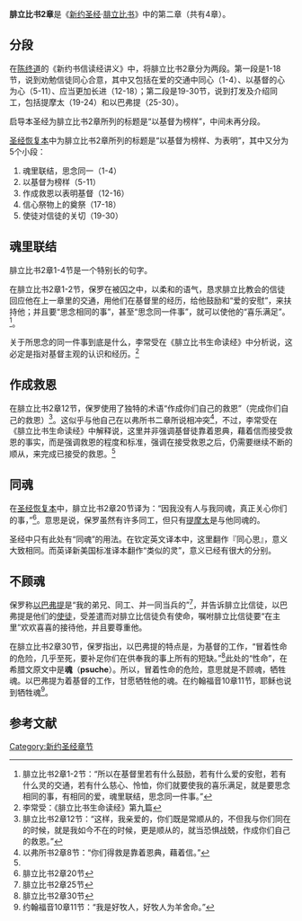 '''腓立比书2章'''是《[[新约圣经|新约圣经]]·[[腓立比书|腓立比书]]》中的第二章（共有4章）。

== 分段 ==
在[[陈终道|陈终道]]的《新约书信读经讲义》中，将腓立比书2章分为两段。第一段是1-18节，说到劝勉信徒同心合意，其中又包括在爱的交通中同心（1-4）、以基督的心为心（5-11）、应当更加长进（12-18）；第二段是19-30节，说到打发及介绍同工，包括提摩太（19-24）和以巴弗提（25-30）。

启导本圣经为腓立比书2章所列的标题是“以基督为榜样”，中间未再分段。

[[圣经恢复本|圣经恢复本]]中为腓立比书2章所列的标题是“以基督为榜样、为表明”，其中又分为5个小段：
#魂里联结，思念同一（1-4） 
#以基督为榜样（5-11） 
#作成救恩以表明基督（12-16） 
#信心祭物上的奠祭（17-18） 
#使徒对信徒的关切（19-30） 

== 魂里联结 ==
腓立比书2章1-4节是一个特别长的句字。

在腓立比书2章1-2节，保罗在被囚之中，以柔和的语气，恳求腓立比教会的信徒回应他在上一章里的交通，用他们在基督里的经历，给他鼓励和“爱的安慰”，来扶持他；并且要“思念相同的事”，甚至“思念同一件事”，就可以使他的“喜乐满足”。<ref>腓立比书2章1-2节：“所以在基督里若有什么鼓励，若有什么爱的安慰，若有什么灵的交通，若有什么慈心、怜恤，你们就要使我的喜乐满足，就是要思念相同的事，有相同的爱，魂里联结，思念同一件事。”</ref>。

关于所思念的同一件事到底是什么，李常受在《腓立比书生命读经》中分析说，这必定是指对基督主观的认识和经历。<ref name="#1">李常受：《腓立比书生命读经》第九篇</ref>

== 作成救恩 ==
在腓立比书2章12节，保罗使用了独特的术语“作成你们自己的救恩”（完成你们自己的救恩）<ref>腓立比书2章12节：“这样，我亲爱的，你们既是常顺从的，不但我与你们同在的时候，就是我如今不在的时候，更是顺从的，就当恐惧战兢，作成你们自己的救恩。”</ref>。这似乎与他自己在以弗所书二章所说相冲突<ref>以弗所书2章8节：“你们得救是靠着恩典，藉着信。”</ref>，不过，李常受在《腓立比书生命读经》中解释说，这里并非强调基督徒靠着恩典，藉着信而接受救恩的事实，而是强调救恩的程度和标准，强调在接受救恩之后，仍需要继续不断的顺从，来完成已接受的救恩。<ref name="#1"/>
== 同魂 ==
在[[圣经恢复本|圣经恢复本]]中，腓立比书2章20节译为：“因我没有人与我同魂，真正关心你们的事，”<ref>腓立比书2章20节</ref>。意思是说，保罗虽然有许多同工，但只有[[提摩太|提摩太]]是与他同魂的。

圣经中只有此处有“同魂”的用法。在钦定英文译本中，这里翻作『同心思』，意义大致相同。而英译新美国标准译本翻作“类似的灵”，意义已经有很大的分别。<!-- 同一译本又把二章二节的『魂里联结』，翻作『灵里联合』。 -->
== 不顾魂 ==
保罗称[[以巴弗提|以巴弗提]]是“我的弟兄、同工、并一同当兵的”<ref>腓立比书2章25节</ref>，并告诉腓立比信徒，以巴弗提是他们的[[使徒|使徒]]，受差遣而对腓立比信徒负有使命，嘱咐腓立比信徒要“在主里”欢欢喜喜的接待他，并且要尊重他。

在腓立比书2章30节，保罗指出，以巴弗提的特点是，为基督的工作，“冒着性命的危险，几乎至死，要补足你们在供奉我的事上所有的短缺。”<ref>腓立比书2章30节</ref>此处的“性命”，在希腊文原文中是'''魂'''（'''psuche'''）。所以，冒着性命的危险，意思就是不顾魂，牺牲魂。以巴弗提为着基督的工作，甘愿牺牲他的魂。在约翰福音10章11节，耶稣也说到牺牲魂<ref>约翰福音10章11节：“我是好牧人，好牧人为羊舍命。”</ref>。


==参考文献==
<div class="references-small">
<references />
</div>

[[Category:新约圣经章节|Category:新约圣经章节]]